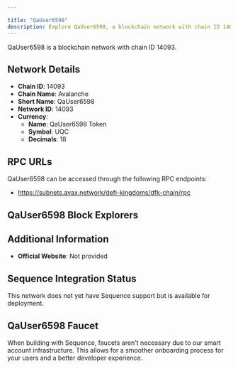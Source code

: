 ```yaml
---

title: "QaUser6598"
description: Explore QaUser6598, a blockchain network with chain ID 14093. Learn about its native currency, QaUser6598 Token, and how to interact with the network.
---
```




QaUser6598 is a blockchain network with chain ID 14093.

## Network Details

- **Chain ID**: 14093
- **Chain Name**: Avalanche
- **Short Name**: QaUser6598
- **Network ID**: 14093
- **Currency**: 
  - **Name**: QaUser6598 Token
  - **Symbol**: UQC
  - **Decimals**: 18

## RPC URLs

QaUser6598 can be accessed through the following RPC endpoints:

- https://subnets.avax.network/defi-kingdoms/dfk-chain/rpc

## QaUser6598 Block Explorers



## Additional Information

- **Official Website**: Not provided

## Sequence Integration Status

This network does not yet have Sequence support but is available for deployment.

## QaUser6598 Faucet

When building with Sequence, faucets aren't necessary due to our smart account infrastructure. This allows for a smoother onboarding process for your users and a better developer experience.
